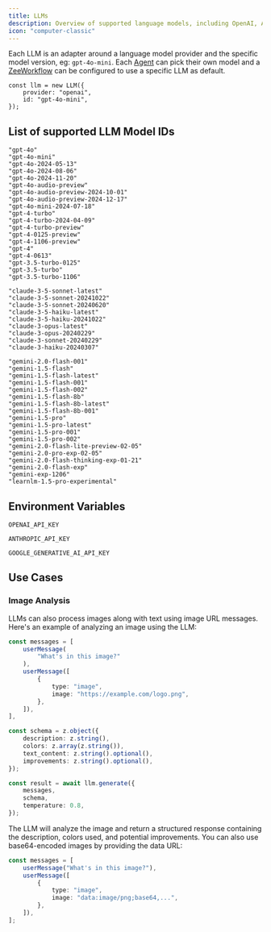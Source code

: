 ```yaml
---
title: LLMs
description: Overview of supported language models, including OpenAI, Anthropic, and Google Gemini, Grok, and more.
icon: "computer-classic"
---
```


Each LLM is an adapter around a language model provider and the specific model version, eg: `gpt-4o-mini`. Each [Agent](/agents) can pick their own model and a [ZeeWorkflow](/zee-workflows) can be configured to use a specific LLM as default.

```tsx
const llm = new LLM({
    provider: "openai",
    id: "gpt-4o-mini",
});
```

## List of supported LLM Model IDs

<CodeGroup>

```plaintext OpenAI
"gpt-4o"
"gpt-4o-mini"
"gpt-4o-2024-05-13"
"gpt-4o-2024-08-06"
"gpt-4o-2024-11-20"
"gpt-4o-audio-preview"
"gpt-4o-audio-preview-2024-10-01"
"gpt-4o-audio-preview-2024-12-17"
"gpt-4o-mini-2024-07-18"
"gpt-4-turbo"
"gpt-4-turbo-2024-04-09"
"gpt-4-turbo-preview"
"gpt-4-0125-preview"
"gpt-4-1106-preview"
"gpt-4"
"gpt-4-0613"
"gpt-3.5-turbo-0125"
"gpt-3.5-turbo"
"gpt-3.5-turbo-1106"
```

```plaintext Anthropic
"claude-3-5-sonnet-latest"
"claude-3-5-sonnet-20241022"
"claude-3-5-sonnet-20240620"
"claude-3-5-haiku-latest"
"claude-3-5-haiku-20241022"
"claude-3-opus-latest"
"claude-3-opus-20240229"
"claude-3-sonnet-20240229"
"claude-3-haiku-20240307"
```

```plaintext Google
"gemini-2.0-flash-001"
"gemini-1.5-flash"
"gemini-1.5-flash-latest"
"gemini-1.5-flash-001"
"gemini-1.5-flash-002"
"gemini-1.5-flash-8b"
"gemini-1.5-flash-8b-latest"
"gemini-1.5-flash-8b-001"
"gemini-1.5-pro"
"gemini-1.5-pro-latest"
"gemini-1.5-pro-001"
"gemini-1.5-pro-002"
"gemini-2.0-flash-lite-preview-02-05"
"gemini-2.0-pro-exp-02-05"
"gemini-2.0-flash-thinking-exp-01-21"
"gemini-2.0-flash-exp"
"gemini-exp-1206"
"learnlm-1.5-pro-experimental"
```

</CodeGroup>

## Environment Variables

<CodeGroup>

```plaintext OpenAI
OPENAI_API_KEY
```

```plaintext Anthropic
ANTHROPIC_API_KEY
```

```plaintext Google
GOOGLE_GENERATIVE_AI_API_KEY
```

</CodeGroup>

## Use Cases

### Image Analysis

LLMs can also process images along with text using image URL messages. Here's an example of analyzing an image using the LLM:

```typescript
const messages = [
    userMessage(
        "What's in this image?"
    ),
    userMessage([
        {
            type: "image",
            image: "https://example.com/logo.png",
        },
    ]),
],

const schema = z.object({
    description: z.string(),
    colors: z.array(z.string()),
    text_content: z.string().optional(),
    improvements: z.string().optional(),
});

const result = await llm.generate({
    messages,
    schema,
    temperature: 0.8,
});
```

The LLM will analyze the image and return a structured response containing the description, colors used, and potential improvements. You can also use base64-encoded images by providing the data URL:

```typescript
const messages = [
    userMessage("What's in this image?"),
    userMessage([
        {
            type: "image",
            image: "data:image/png;base64,...",
        },
    ]),
];
```
